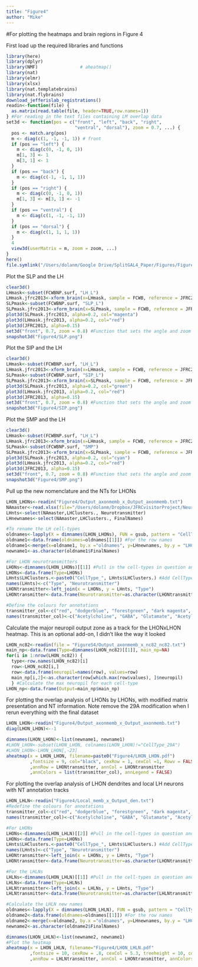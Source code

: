 ```yaml
---
title: "Figure4"
author: "Mike"
---
```

#For plotting the heatmaps and brain regions in Figure 4

First load up the required libraries and functions
```r
library(here)
library(dplyr)
library(NMF)                # aheatmap()
library(nat)
library(elmr)
library(xlsx)
library(nat.templatebrains)
library(nat.flybrains)
download_jefferislab_registrations()
readin<-function(file) {
  as.matrix(read.table(file, header=TRUE,row.names=1))
} #For reading in the text files containing LM overlap data 
set3d <- function(pos = c("front", "left", "back", "right",
                          "ventral", "dorsal"), zoom = 0.7, ...) {
  pos <- match.arg(pos)
  m <- diag(c(1, -1, -1, 1)) # front
  if (pos == "left") {
    m <- diag(c(0, -1, 0, 1))
    m[1, 3] <- 1
    m[3, 1] <- 1
  }
  if (pos == "back") {
    m <- diag(c(-1, -1, 1, 1))
  }
  if (pos == "right") {
    m <- diag(c(0, -1, 0, 1))
    m[1, 3] <- m[3, 1] <- -1
  }
  if (pos == "ventral") {
    m <- diag(c(1, -1, -1, 1))
  }
  if (pos == "dorsal") {
    m <- diag(c(1, 1, 1, 1))
  }
  4
  view3d(userMatrix = m, zoom = zoom, ...)
}
here()
file.symlink("/Users/dolanm/Google Drive/SplitGAL4_Paper/Figures/Figure4", here())
```

Plot the SLP and the LH 
```r
clear3d()
LHmask<-subset(FCWBNP.surf, "LH_L")
LHmask.jfrc2013<-xform_brain(x=LHmask, sample = FCWB, reference = JFRC2013)
SLPmask<-subset(FCWBNP.surf, "SLP_L")
SLPmask.jfrc2013<-xform_brain(x=SLPmask, sample = FCWB, reference = JFRC2013)
plot3d(SLPmask.jfrc2013, alpha=0.2, col="magenta")
plot3d(LHmask.jfrc2013, alpha=0.2, col="red")
plot3d(JFRC2013, alpha=0.15)
set3d("front", 0.7, zoom = 0.8) #Function that sets the angle and zoom 
snapshot3d("Figure4/SLP.png")
```

Plot the SIP and the LH 
```r
clear3d()
LHmask<-subset(FCWBNP.surf, "LH_L")
LHmask.jfrc2013<-xform_brain(x=LHmask, sample = FCWB, reference = JFRC2013)
SLPmask<-subset(FCWBNP.surf, "SIP_L")
SLPmask.jfrc2013<-xform_brain(x=SLPmask, sample = FCWB, reference = JFRC2013)
plot3d(SLPmask.jfrc2013, alpha=0.2, col="green")
plot3d(LHmask.jfrc2013, alpha=0.2, col="red")
plot3d(JFRC2013, alpha=0.15)
set3d("front", 0.7, zoom = 0.8) #Function that sets the angle and zoom 
snapshot3d("Figure4/SIP.png")
```

Plot the SMP and the LH 
```r
clear3d()
LHmask<-subset(FCWBNP.surf, "LH_L")
LHmask.jfrc2013<-xform_brain(x=LHmask, sample = FCWB, reference = JFRC2013)
SLPmask<-subset(FCWBNP.surf, "SMP")
SLPmask.jfrc2013<-xform_brain(x=SLPmask, sample = FCWB, reference = JFRC2013)
plot3d(SLPmask.jfrc2013, alpha=0.2, col="cyan")
plot3d(LHmask.jfrc2013, alpha=0.2, col="red")
plot3d(JFRC2013, alpha=0.15)
set3d("front", 0.7, zoom = 0.8) #Function that sets the angle and zoom 
snapshot3d("Figure4/SMP.png")
```

Pull up the new nomenclature and the NTs for LHONs
```r
LHON_LHONs<-readin("Figure4/Output_axonmemb_x_Output_axonmemb.txt")
NAmaster<-read.xlsx(file="/Users/dolanm/Dropbox/JFRCvisitorProject/Neuroanatomy_Master.xlsx", sheetIndex = 1)
LHnts<-select(NAmaster,LHClusters., Neurotransmitter)
LHnewnames<-select(NAmaster,LHClusters., FinalNames)

#To rename the LH cell-types
oldnames<-lapply(X = dimnames(LHON_LHONs), FUN = gsub, pattern = "CellType_", replacement = "", fixed = TRUE)
oldname1<-data.frame(oldnames=oldnames[[1]]) #For the row names
oldname1<-merge(x=oldname1, by.x ="oldnames", y=LHnewnames, by.y = "LHClusters.", sort =FALSE)
newname1<-as.character(oldname1$FinalNames)

#For LHON neurotransmitters
LHONs<-dimnames(LHON_LHONs)[[1]] #Pull in the cell-types in question and get their order 
LHONs<-data.frame(Type=LHONs)
LHnts$LHClusters.<-paste0("CellType_", LHnts$LHClusters.) #Add CellType to all the names to match them with left_join, remove this 
names(LHnts)<-c("Type", "Neurotransmitter")
LHONtransmitter<-left_join(x = LHONs, y = LHnts, "Type")
LHONtransmitter<-data.frame(Neurotransmitter=as.character(LHONtransmitter$Neurotransmitter))

#Define the colours for annotations 
transmitter_col<-c("red", "dodgerblue", "forestgreen", "dark magenta", "gold", "grey")
names(transmitter_col)<-c("Acetylcholine", "GABA", "Glutamate", "Acetylcholine, GABA",  "Acetylcholine, Glutamate", "GABA, Dopamine" )
```

Calculate the major neuropil output zone as a track for the LHONxLHON heatmap. This is an optional add-on, I didn't like the way it looked
```r
LHON_nc82<-readin(file = "FigureS4/Output_axonmemb_x_nc82_nc82.txt")
main_np<-data.frame(Type=dimnames(LHON_nc82)[[1]], main_np=NA)
for(i in 1:nrow(LHON_nc82)) {
  type<-row.names(LHON_nc82)[i]
  row<-LHON_nc82[i,]
  row<-data.frame(neuropil=names(row), values=row)
  main_np[i,2]<-as.character(row[which.max(row$values), ]$neuropil)
  } #Calculate the max neuropil for each cell-type 
LHON_np<-data.frame(Output=main_np$main_np)


```

For plotting the overlap analysis of LHONs by LHONs, with modified matrix presentation and NT information. Note remove the 29A modification when I rerun everything with the final dataset
```r
LHON_LHON<-readin("Figure4/Output_axonmemb_x_Output_axonmemb.txt")
diag(LHON_LHON)<--1

dimnames(LHON_LHON)<-list(newname1, newname1)
#LHON_LHON<-subset(LHON_LHON, colnames(LHON_LHON)!="CellType_29A")
#LHON_LHON<-LHON_LHON[,-23]
aheatmap(x = LHON_LHON, filename=paste0("Figure4/LHON_LHON.pdf")
         ,fontsize = 9, col="black", cexRow = 1, cexCol =1, Rowv = FALSE, treeheight = 10 
         ,annRow = LHONtransmitter, annCol = LHONtransmitter
         ,annColors = list(transmitter_col), annLegend = FALSE)
```

For plotting the overlap analysis of LHON dendrites and local LH neurons with NT annotation tracks 
```r
LHON_LHLN<-readin("Figure4/Local_memb_x_Output_den.txt")
#Redefine the colours for annotations 
transmitter_col<-c("red", "dodgerblue", "forestgreen", "dark magenta", "gold", "grey")
names(transmitter_col)<-c("Acetylcholine", "GABA", "Glutamate", "Acetylcholine, GABA",  "Acetylcholine, Glutamate", "GABA, Dopamine" )

#For LHONs 
LHONs<-dimnames(LHON_LHLN)[[2]] #Pull in the cell-types in question and get their order 
LHONs<-data.frame(Type=LHONs)
LHnts$LHClusters.<-paste0("CellType_", LHnts$LHClusters.) #Add CellType to all the names to match them with left_join, remove this 
names(LHnts)<-c("Type", "Neurotransmitter")
LHONtransmitter<-left_join(x = LHONs, y = LHnts, "Type")
LHONtransmitter<-data.frame(Neurotransmitter=as.character(LHONtransmitter$Neurotransmitter))

#For the LHLNs 
LHLNs<-dimnames(LHON_LHLN)[[1]] #Pull in the cell-types in question and get their order 
LHLNs<-data.frame(Type=LHLNs)
LHLNtransmitter<-left_join(x = LHLNs, y = LHnts, "Type")
LHLNtransmitter<-data.frame(Neurotransmitter=as.character(LHLNtransmitter$Neurotransmitter))

#Calculate the LHLN new names
oldnames<-lapply(X = dimnames(LHON_LHLN), FUN = gsub, pattern = "CellType_", replacement = "", fixed = TRUE)
oldname2<-data.frame(oldnames=oldnames[[1]]) #For the row names
oldname2<-merge(x=oldname2, by.x ="oldnames", y=LHnewnames, by.y = "LHClusters.", sort =FALSE)
newname2<-as.character(oldname2$FinalNames)

dimnames(LHON_LHLN)<-list(newname2, newname1)
#Plot the heatmap
aheatmap(x = LHON_LHLN, filename="Figure4/LHON_LHLN.pdf"
         ,fontsize = 10, cexRow = .8, cexCol = 5.3, treeheight = 10, col="black"
         ,annRow = LHLNtransmitter, annCol = LHONtransmitter, annColors = list(transmitter_col), annLegend = FALSE)
```

